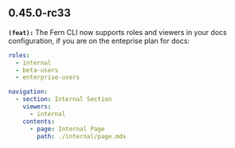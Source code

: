 ## 0.45.0-rc33
**`(feat):`** The Fern CLI now supports roles and viewers in your docs configuration, if you are on the enteprise plan for docs:

```yml docs.ym
roles: 
  - internal
  - beta-users
  - enterprise-users

navigation:
  - section: Internal Section
    viewers:
      - internal
    contents:
      - page: Internal Page
        path: ./internal/page.mdx
```


